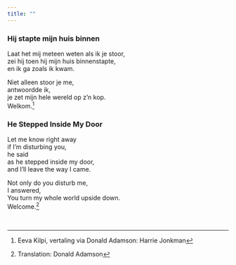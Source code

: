 ```yaml
---
title: ""
---
```



### Hij stapte mijn huis binnen

Laat het mij meteen weten als ik je stoor,\
zei hij toen hij mijn huis binnenstapte,\
en ik ga zoals ik kwam.

Niet alleen stoor je me,\
antwoordde ik,\
je zet mijn hele wereld op z'n kop.\
Welkom.[^1]

[^1]: Eeva Kilpi, vertaling via Donald Adamson: Harrie Jonkman


### He Stepped Inside My Door

Let me know right away\
if I'm disturbing you,\
he said\
as he stepped inside my door,\
and I'll leave the way I came.

Not only do you disturb me,\
I answered,\
You turn my whole world upside down.\
Welcome.[^2]

[^2]: Translation: Donald Adamson

<br>

